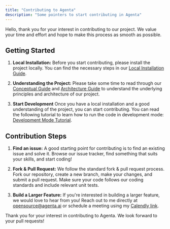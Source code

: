 ```yaml
---
title: "Contributing to Agenta"
description: "Some pointers to start contributing in Agenta"
---
```


Hello, thank you for your interest in contributing to our project. We value your time and effort and hope to make this process as smooth as possible.

## Getting Started

1. **Local Installation:** Before you start contributing, please install the project locally. You can find the necessary steps in our [Local Installation Guide](https://docs.agenta.ai/docs/installation/local-installation/local-installation).

2. **Understanding the Project:** Please take some time to read through our [Conceptual Guide](https://docs.agenta.ai/docs/conceptual/concepts) and [Architecture Guide](https://docs.agenta.ai/docs/conceptual/architecture) to understand the underlying principles and architecture of our project.

3. **Start Development** Once you have a local installation and a good understanding of the project, you can start contributing. You can read the following tutorial to learn how to run the code in development mode: [Development Mode Tutorial](https://docs.agenta.ai/docs/contributing/development-mode).

## Contribution Steps

1. **Find an issue:** A good starting point for contributing is to find an existing issue and solve it. Browse our issue tracker, find something that suits your skills, and start coding!

2. **Fork & Pull Request:** We follow the standard fork & pull request process. Fork our repository, create a new branch, make your changes, and submit a pull request. Make sure your code follows our coding standards and include relevant unit tests.

3. **Build a Larger Feature:** If you're interested in building a larger feature, we would love to hear from you! Reach out to me directly at opensource@agenta.ai or schedule a meeting using my [Calendly link](https://usemotion.com/meet/mahmoud-mabrouk-r0qp/collaborate?d=30).


Thank you for your interest in contributing to Agenta. We look forward to your pull requests!
